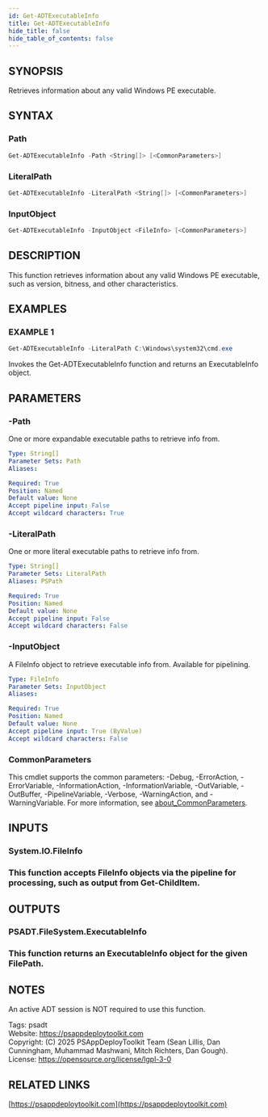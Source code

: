 ```yaml
---
id: Get-ADTExecutableInfo
title: Get-ADTExecutableInfo
hide_title: false
hide_table_of_contents: false
---
```


## SYNOPSIS

Retrieves information about any valid Windows PE executable.

## SYNTAX

### Path

```powershell
Get-ADTExecutableInfo -Path <String[]> [<CommonParameters>]
```

### LiteralPath

```powershell
Get-ADTExecutableInfo -LiteralPath <String[]> [<CommonParameters>]
```

### InputObject

```powershell
Get-ADTExecutableInfo -InputObject <FileInfo> [<CommonParameters>]
```

## DESCRIPTION

This function retrieves information about any valid Windows PE executable, such as version, bitness, and other characteristics.

## EXAMPLES

### EXAMPLE 1

```powershell
Get-ADTExecutableInfo -LiteralPath C:\Windows\system32\cmd.exe
```

Invokes the Get-ADTExecutableInfo function and returns an ExecutableInfo object.

## PARAMETERS

### -Path

One or more expandable executable paths to retrieve info from.

```yaml
Type: String[]
Parameter Sets: Path
Aliases:

Required: True
Position: Named
Default value: None
Accept pipeline input: False
Accept wildcard characters: True
```

### -LiteralPath

One or more literal executable paths to retrieve info from.

```yaml
Type: String[]
Parameter Sets: LiteralPath
Aliases: PSPath

Required: True
Position: Named
Default value: None
Accept pipeline input: False
Accept wildcard characters: False
```

### -InputObject

A FileInfo object to retrieve executable info from.
Available for pipelining.

```yaml
Type: FileInfo
Parameter Sets: InputObject
Aliases:

Required: True
Position: Named
Default value: None
Accept pipeline input: True (ByValue)
Accept wildcard characters: False
```

### CommonParameters

This cmdlet supports the common parameters: -Debug, -ErrorAction, -ErrorVariable, -InformationAction, -InformationVariable, -OutVariable, -OutBuffer, -PipelineVariable, -Verbose, -WarningAction, and -WarningVariable. For more information, see [about_CommonParameters](http://go.microsoft.com/fwlink/?LinkID=113216).

## INPUTS

### System.IO.FileInfo

### This function accepts FileInfo objects via the pipeline for processing, such as output from Get-ChildItem.
## OUTPUTS

### PSADT.FileSystem.ExecutableInfo

### This function returns an ExecutableInfo object for the given FilePath.
## NOTES
An active ADT session is NOT required to use this function.

Tags: psadt<br />
Website: https://psappdeploytoolkit.com<br />
Copyright: (C) 2025 PSAppDeployToolkit Team (Sean Lillis, Dan Cunningham, Muhammad Mashwani, Mitch Richters, Dan Gough).<br />
License: https://opensource.org/license/lgpl-3-0

## RELATED LINKS

[https://psappdeploytoolkit.com](https://psappdeploytoolkit.com)
